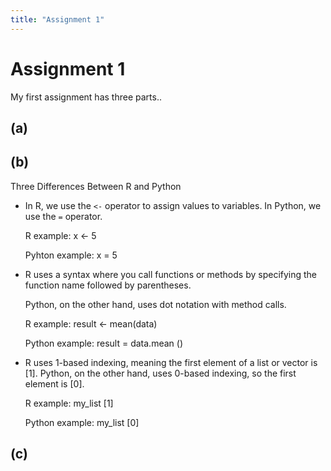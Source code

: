 ```yaml
---
title: "Assignment 1"
---
```


# Assignment 1

My first assignment has three parts..

## (a)

## (b)

Three Differences Between R and Python

-   In R, we use the `<-` operator to assign values to variables. In Python, we use the `=` operator.

    R example: x \<- 5

    Pyhton example: x = 5

-   R uses a syntax where you call functions or methods by specifying the function name followed by parentheses.

    Python, on the other hand, uses dot notation with method calls.

    R example: result \<- mean(data)

    Python example: result = data.mean ()

-   R uses 1-based indexing, meaning the first element of a list or vector is \[1\]. Python, on the other hand, uses 0-based indexing, so the first element is \[0\].

    R example: my_list \[1\]

    Python example: my_list \[0\]

## (c)
